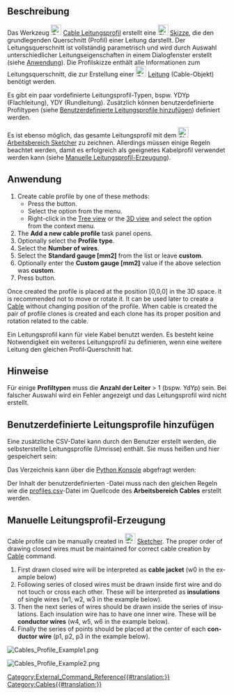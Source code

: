 <languages/>

{{Docnav
|[[Cables_RemoveVertexAttachment/de|Knotenbefestigung entfernen]]
|[[Cables_Cable/de|Leitung]]
|[[Cables_Workbench/de|Cables]]
|IconL=Cables_RemoveVertexAttachment.svg
|IconR=Cables_Cable.svg
|IconC=Cables_workbench_icon.svg
}}

{{GuiCommand/de
|Name=Cables Profile
|Name/de=Cables Leitungsprofil
|MenuLocation=Cables → Leitungsprofil erstellen
|Workbenches=[[Cables_Workbench/de|Cables]]
|Shortcut=
|Version=1.0
|SeeAlso=[[Cables_Cable/de|Cables Kabel]]
}}

<span id="Description"></span>
==Beschreibung==

Das Werkzeug [[Image:Cables_Profile.svg|24px]] [[Cables_Profile/de|Cable Leitungsprofil]] erstellt eine [[Image:Sketcher_Sketch.svg|24px]] [[Sketch/de|Skizze]], die den grundlegenden Querschnitt (Profil) einer Leitung darstellt. Der Leitungsquerschnitt ist vollständig parametrisch und wird durch Auswahl unterschiedlicher Leitungseigenschaften in einem Dialogfenster erstellt (siehe [[#Anwendung|Anwendung]]). Die Profilskizze enthält alle Informationen zum Leitungsquerschnitt, die zur Erstellung einer [[Image:Cables_Cable.svg|24px]] [[Cables_Cable/de|Leitung]] (Cable-Objekt) benötigt werden.

Es gibt ein paar vordefinierte Leitungsprofil-Typen, bspw. YDYp (Flachleitung), YDY (Rundleitung). Zusätzlich können benutzerdefinierte Profiltypen (siehe [[#Adding custom profile types/de|Benutzerdefinierte Leitungsprofile hinzufügen]]) definiert werden.

Es ist ebenso möglich, das gesamte Leitungsprofil mit dem [[Image:Sketcher_Sketch.svg|24px]] [[Sketcher_Workbench|Arbeitsbereich Sketcher]] zu zeichnen. Allerdings müssen einige Regeln beachtet werden, damit es erfolgreich als geeignetes Kabelprofil verwendet werden kann (siehe [[#Manual profile creation/de|Manuelle Leitungsprofil-Erzeugung]]).

<span id="Usage"></span>
==Anwendung==

<div lang="en" dir="ltr" class="mw-content-ltr">
# Create cable profile by one of these methods:
#* Press the {{Button|[[Image:Cables_Profile.svg|16px]] [[Cables_Profile|Cable Profile]]}} button.
#* Select the {{MenuCommand|Cables → [[Image:Cables_Profile.svg|16px]] Cable Profile}} option from the menu.
#* Right-click in the [[Tree_view|Tree view]] or the [[3D_view|3D view]] and select the {{MenuCommand|Cables → [[Image:Cables_Profile.svg|16px]] Cable Profile}} option from the context menu.
# The '''Add a new cable profile''' task panel opens.
# Optionally select the '''Profile type'''.
# Select the '''Number of wires'''.
# Select the '''Standard gauge [mm2]''' from the list or leave '''custom'''.
# Optionally enter the '''Custom gauge [mm2]''' value if the above selection was '''custom'''.
# Press {{KEY|OK}} button.
</div>

<div lang="en" dir="ltr" class="mw-content-ltr">
Once created the profile is placed at the position [0,0,0] in the 3D space. It is recommended not to move or rotate it. It can be used later to create a [[Cables_Cable|Cable]] without changing position of the profile. When cable is created the pair of profile clones is created and each clone has its proper position and rotation related to the cable.
</div>

Ein Leitungsprofil kann für viele Kabel benutzt werden. Es besteht keine Notwendigkeit ein weiteres Leitungsprofil zu definieren, wenn eine weitere Leitung den gleichen Profil-Querschnitt hat.

<span id="Notes"></span>
==Hinweise==

Für einige '''Profiltypen''' muss die '''Anzahl der Leiter''' > 1 (bspw. YdYp) sein. Bei falscher Auswahl wird ein Fehler angezeigt und das Leitungsprofil wird nicht erstellt.

<span id="Adding_custom_profile_types"></span>
==Benutzerdefinierte Leitungsprofile hinzufügen==

Eine zusätzliche CSV-Datei kann durch den Benutzer erstellt werden, die selbsterstellte Leitungsprofile (Umrisse) enthält. Sie muss {{FileName|profiles.csv}} heißen und hier gespeichert sein:

{{Code|lang=bash|code=
$FREECAD_USER_DIR/Cables/
}}

Das Verzeichnis {{incode|$FREECAD_USER_DIR}} kann über die [[Python_console/de|Python Konsole]] abgefragt werden:

{{Code|lang=bash|code=
FreeCAD.getUserAppDataDir()
}}

Der Inhalt der benutzerdefinierten {{incode|profiles.csv}}-Datei muss nach den gleichen Regeln wie die [https://github.com/sargo-devel/Cables/blob/master/Resources/presets/profiles.csv profiles.csv]-Datei im Quellcode des '''Arbeitsbereich Cables''' erstellt werden.

<span id="Manual_profile_creation"></span>
==Manuelle Leitungsprofil-Erzeugung==

<div lang="en" dir="ltr" class="mw-content-ltr">
Cable profile can be manually created in [[Image:Sketcher_Sketch.svg|24px]] [[Sketcher_Workbench|Sketcher]]. The proper order of drawing closed wires must be maintained for correct cable creation by [[Cables_Cable|Cable]] command.
# First drawn closed wire will be interpreted as '''cable jacket''' (w0 in the example below)
# Following series of closed wires must be drawn inside first wire and do not touch or cross each other. These will be interpreted as '''insulations''' of single wires (w1, w2, w3 in the example below).
# Then the next series of wires should be drawn inside the series of insulations. Each insulation wire has to have one inner wire. These will be '''conductor wires''' (w4, w5, w6 in the example below).
# Finally the series of points should be placed at the center of each '''conductor wire''' (p1, p2, p3 in the example below).
</div>

[[Image:Cables_Profile_Example1.png]]
{{Caption|Beispiel eines dreieckigen Leitungsprofiles, erzeugt mit dem Arbeitsbereich Sketcher}}

[[Image:Cables_Profile_Example2.png]]
{{Caption|Erzeugte Leitung aus einem dreieckigen Leitungsprofil}}


{{Docnav
|[[Cables_RemoveVertexAttachment/de|Knotenbefestigung entfernen]]
|[[Cables_Cable/de|Leitung]]
|[[Cables_Workbench/de|Cables]]
|IconL=Cables_RemoveVertexAttachment.svg
|IconR=Cables_Cable.svg
|IconC=Cables_workbench_icon.svg
}}

[[Category:External_Command_Reference{{#translation:}}]]
[[Category:Cables{{#translation:}}]]